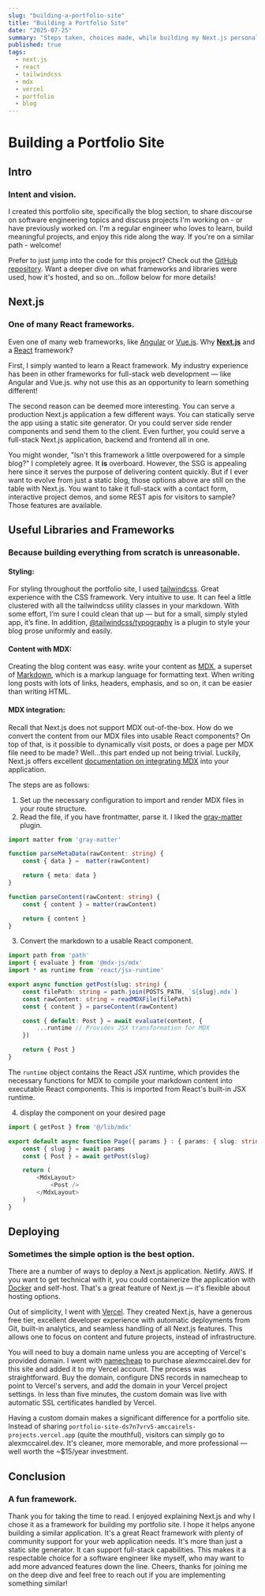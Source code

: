 ```yaml
---
slug: "building-a-portfolio-site"
title: "Building a Portfolio Site"
date: "2025-07-25"
summary: "Steps taken, choices made, while building my Next.js personal portfolio site."
published: true
tags:
  - next.js
  - react
  - tailwindcss
  - mdx
  - vercel
  - portfolio
  - blog
---
```


# Building a Portfolio Site

## Intro

### Intent and vision.

I created this portfolio site, specifically the blog section, to share discourse on software engineering topics
and discuss projects I'm working on - or have previously worked on. I'm a regular engineer who loves to learn, build
meaningful projects, and enjoy this ride along the way. If you're on a similar path - welcome!

Prefer to just jump into the code for this project? Check out the [GitHub repository](https://github.com/amccairel/portfolio-site). Want
a deeper dive on what frameworks and libraries were used, how it's hosted, and so on...follow below for more details!

## Next.js

### One of many React frameworks.

Even one of many web frameworks, like [Angular](https://angular.dev) or [Vue.js](https://vuejs.org). Why **[Next.js](https://nextjs.org)** and a [React](https://react.dev)
framework?

First, I simply wanted to learn a React framework. My industry experience has been in other
frameworks for full-stack web development — like Angular and Vue.js. why not use this as an opportunity to learn something
different!

The second reason can be deemed more interesting. You can serve a production Next.js application a few different
ways. You can statically serve the app using a static site generator. Or you could server side render components
and send them to the client. Even further, you could serve a full-stack Next.js application, backend and frontend all
in one.

You might wonder, "Isn't this framework a little overpowered for a simple blog?" I completely agree. It **is** overboard.
However, the SSG is appealing here since it serves the purpose of delivering content quickly. But if I ever want to
evolve from just a static blog, those options above are still on the table with Next.js. You want to take it full-stack
with a contact form, interactive project demos, and some REST apis for visitors to sample? Those features are available.

## Useful Libraries and Frameworks

### Because building everything from scratch is unreasonable.

#### Styling:

For styling throughout the portfolio site, I used [tailwindcss](https://tailwindcss.com). Great experience with the
CSS framework. Very intuitive to use. It can feel a little clustered with all the tailwindcss utility classes in your
markdown. With some effort, I’m sure I could clean that up — but for a small, simply styled app, it’s fine. In addition,
[@tailwindcss/typography](https://github.com/tailwindlabs/tailwindcss-typography) is a plugin to style your blog prose uniformly and easily.

#### Content with MDX:

Creating the blog content was easy. write your content as [MDX](https://mdxjs.com), a superset of [Markdown](https://daringfireball.net/projects/markdown/syntax), which is a markup
language for formatting text. When writing long posts with lots of links, headers, emphasis, and so on, it can be easier
than writing HTML.

#### MDX integration:

Recall that Next.js does not support MDX out-of-the-box. How do we convert the content from our MDX files into usable
React components? On top of that, is it possible to dynamically visit posts, or does a page per
MDX file need to be made? Well...this part ended up not being trivial. Luckily, Next.js offers excellent
[documentation on integrating MDX](https://nextjs.org/docs/pages/guides/mdx) into your application.

The steps are as follows:

1. Set up the necessary configuration to import and render MDX files in your route structure.
2. Read the file, if you have frontmatter, parse it. I liked the [gray-matter](https://github.com/jonschlinkert/gray-matter) plugin.

```ts
import matter from 'gray-matter'

function parseMetaData(rawContent: string) {
    const { data } =  matter(rawContent)

    return { meta: data }
}

function parseContent(rawContent: string) {
    const { content } = matter(rawContent)

    return { content }
}
```

3. Convert the markdown to a usable React component.

```ts
import path from 'path'
import { evaluate } from '@mdx-js/mdx'
import * as runtime from 'react/jsx-runtime'

export async function getPost(slug: string) {
    const filePath: string = path.join(POSTS_PATH, `${slug}.mdx`)
    const rawContent: string = readMDXFile(filePath)
    const { content } = parseContent(rawContent)

    const { default: Post } = await evaluate(content, {
        ...runtime // Provides JSX transformation for MDX
    })

    return { Post }
}
```

The `runtime` object contains the React JSX runtime, which provides the necessary functions for MDX to compile your
markdown content into executable React components. This is imported from React's built-in JSX runtime.

4. display the component on your desired page

```ts
import { getPost } from '@/lib/mdx'

export default async function Page({ params } : { params: { slug: string} }) {
    const { slug } = await params
    const { Post } = await getPost(slug)

    return (
        <MdxLayout>
            <Post />
        </MdxLayout>
    )
}
```

## Deploying

### Sometimes the simple option is the best option.

There are a number of ways to deploy a Next.js application. Netlify. AWS. If you want to get technical with it, you
could containerize the application with [Docker](https://www.docker.com) and self-host. That's a great feature of Next.js — it's
flexible about hosting options.

Out of simplicity, I went with [Vercel](https://vercel.com). They created Next.js, have a generous free tier, excellent developer
experience with automatic deployments from Git, built-in analytics, and seamless handling of all Next.js features.
This allows one to focus on content and future projects, instead of infrastructure.

You will need to buy a domain name unless you are accepting of Vercel's provided domain. I went with [namecheap](https://www.namecheap.com)
to purchase alexmccairel.dev for this site and added it to my Vercel account. The process was straightforward. Buy the
domain, configure DNS records in namecheap to point to Vercel's servers, and add the domain in your Vercel project
settings. In less than five minutes, the custom domain was live with automatic SSL certificates handled by Vercel.

Having a custom domain makes a significant difference for a portfolio site. Instead of sharing
`portfolio-site-ds7n7vrv5-amccairels-projects.vercel.app` (quite the mouthful), visitors can simply go to
alexmccairel.dev. It's cleaner, more memorable, and more professional — well worth the ~$15/year investment.

## Conclusion

### A fun framework.

Thank you for taking the time to read. I enjoyed explaining Next.js and why I chose it as a framework for building my
portfolio site. I hope it helps anyone building a similar application. It's a great React framework with plenty of
community support for your web application needs. It's more than just a static site generator. It can support full-stack
capabilities. This makes it a respectable choice for a software engineer like myself, who may want to add more advanced
features down the line. Cheers, thanks for joining me on the deep dive and feel free to reach out if you are implementing
something similar!
